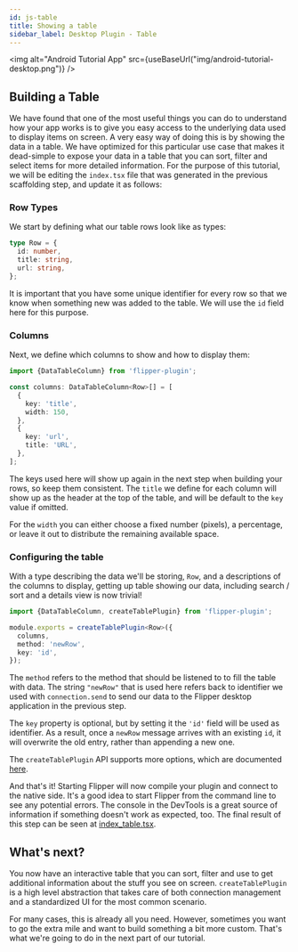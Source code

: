 ```yaml
---
id: js-table
title: Showing a table
sidebar_label: Desktop Plugin - Table
---
```


<img alt="Android Tutorial App" src={useBaseUrl("img/android-tutorial-desktop.png")} />

## Building a Table

We have found that one of the most useful things you can do to understand how your app works
is to give you easy access to the underlying data used to display items on screen. A very
easy way of doing this is by showing the data in a table. We have optimized for this
particular use case that makes it dead-simple to expose your data in a table that you
can sort, filter and select items for more detailed information.
For the purpose of this tutorial, we will be editing the `index.tsx` file that was generated in the previous scaffolding step, and update it as follows:

### Row Types

We start by defining what our table rows look like as types:

```typescript
type Row = {
  id: number,
  title: string,
  url: string,
};
```

It is important that you have some unique identifier for every row so
that we know when something new was added to the table. We will use the
`id` field here for this purpose.

### Columns

Next, we define which columns to show and how to display them:

```typescript
import {DataTableColumn} from 'flipper-plugin';

const columns: DataTableColumn<Row>[] = [
  {
    key: 'title',
    width: 150,
  },
  {
    key: 'url',
    title: 'URL',
  },
];
```

The keys used here will show up again in the next step when building
your rows, so keep them consistent. The `title` we define for each column will show up as the header at the top of the table, and will be default to the `key` value if omitted.

For the `width` you can either choose a fixed number (pixels), a percentage, or leave it out 
to distribute the remaining available space.

### Configuring the table

With a type describing the data we'll be storing, `Row`, and a descriptions of the columns to display, getting up table showing our data, including search / sort and a details view is now trivial!

```typescript
import {DataTableColumn, createTablePlugin} from 'flipper-plugin';

module.exports = createTablePlugin<Row>({
  columns,
  method: 'newRow',
  key: 'id',
});
```

The `method` refers to the method that should be listened to to fill the table with data. 
The string `"newRow"` that is used here refers back to identifier we used with `connection.send` to send our data to the Flipper desktop application in the previous step.

The `key` property is optional, but by setting it the `'id'` field will be used as identifier. As a result, once a `newRow` message arrives with an existing `id`, it will overwrite the old entry, rather than appending a new one.

The `createTablePlugin` API supports more options, which are documented [here](../extending/flipper-plugin.mdx#createtableplugin).

And that's it! Starting Flipper will now compile your
plugin and connect to the native side. It's a good
idea to start Flipper from the command line to see
any potential errors. The console in the DevTools
is a great source of information if something doesn't
work as expected, too.
The final result of this step can be seen at [index_table.tsx](https://github.com/facebook/flipper/blob/main/desktop/plugins/public/seamammals/src/index_table.tsx).

## What's next?

You now have an interactive table that you can sort,
filter and use to get additional information about
the stuff you see on screen.
`createTablePlugin` is a high level abstraction that takes care of both connection management and a standardized UI for the most common scenario. 

For many cases, this is already all you need. However,
sometimes you want to go the extra mile and want
to build something a bit more custom. That's what
we're going to do in the next part of our tutorial.
